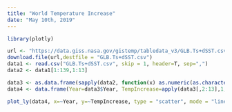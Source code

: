 ```yaml
---
title: "World Temperature Increase"
date: "May 10th, 2019"
---
```


```r
library(plotly)

url <- "https://data.giss.nasa.gov/gistemp/tabledata_v3/GLB.Ts+dSST.csv"
download.file(url,destfile = "GLB.Ts+dSST.csv")
data1 <- read.csv("GLB.Ts+dSST.csv", skip = 1, header=T, sep=",")
data2 <- data1[1:139,1:13]

data3 <- as.data.frame(sapply(data2, function(x) as.numeric(as.character(x))))
data4 <- data.frame(Year=data3$Year, TempIncrease=apply(data3[,2:13],1,mean))

plot_ly(data4, x=~Year, y=~TempIncrease, type = "scatter", mode = "lines")
```
